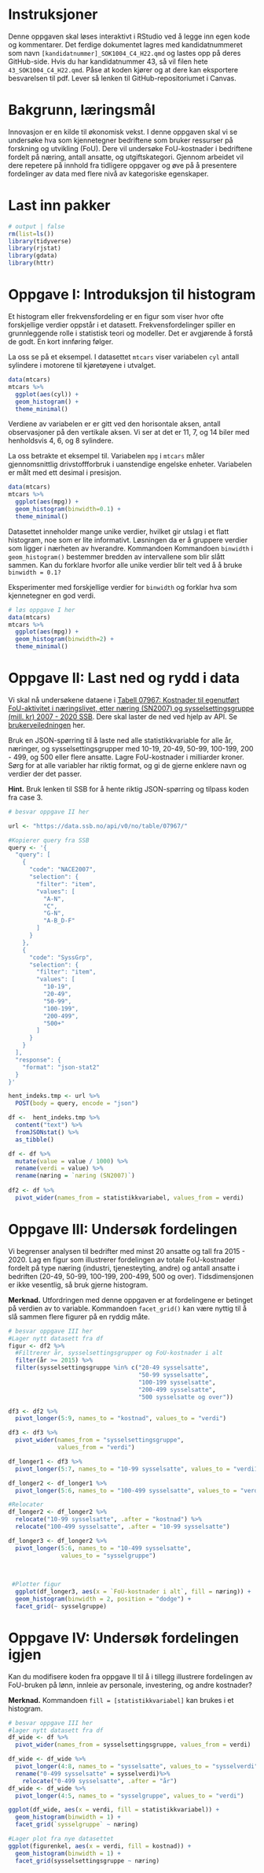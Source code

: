 # Instruksjoner

Denne oppgaven skal løses interaktivt i RStudio ved å legge inn egen kode og kommentarer. Det ferdige dokumentet lagres med kandidatnummeret som navn `[kandidatnummer]_SOK1004_C4_H22.qmd` og lastes opp på deres GitHub-side. Hvis du har kandidatnummer 43, så vil filen hete `43_SOK1004_C4_H22.qmd`. Påse at koden kjører og at dere kan eksportere besvarelsen til pdf. Lever så lenken til GitHub-repositoriumet i Canvas.

# Bakgrunn, læringsmål

Innovasjon er en kilde til økonomisk vekst. I denne oppgaven skal vi se undersøke hva som kjennetegner bedriftene som bruker ressurser på forskning og utvikling (FoU). Dere vil undersøke FoU-kostnader i bedriftene fordelt på næring, antall ansatte, og utgiftskategori. Gjennom arbeidet vil dere repetere på innhold fra tidligere oppgaver og øve på å presentere fordelinger av data med flere nivå av kategoriske egenskaper.

# Last inn pakker

```{r}
# output | false
rm(list=ls()) 
library(tidyverse)
library(rjstat)
library(gdata)
library(httr)
```

# Oppgave I: Introduksjon til histogram

Et histogram eller frekvensfordeling er en figur som viser hvor ofte forskjellige verdier oppstår i et datasett. Frekvensfordelinger spiller en grunnleggende rolle i statistisk teori og modeller. Det er avgjørende å forstå de godt. En kort innføring følger.

La oss se på et eksempel. I datasettet `mtcars` viser variabelen `cyl` antall sylindere i motorene til kjøretøyene i utvalget.

```{r}
data(mtcars)
mtcars %>%
  ggplot(aes(cyl)) +
  geom_histogram() +
  theme_minimal()
```

Verdiene av variabelen er er gitt ved den horisontale aksen, antall observasjoner på den vertikale aksen. Vi ser at det er 11, 7, og 14 biler med henholdsvis 4, 6, og 8 sylindere.

La oss betrakte et eksempel til. Variabelen `mpg` i `mtcars` måler gjennomsnittlig drivstoffforbruk i uanstendige engelske enheter. Variabelen er målt med ett desimal i presisjon.

```{r}
data(mtcars)
mtcars %>%
  ggplot(aes(mpg)) +
  geom_histogram(binwidth=0.1) +
  theme_minimal()
```

Datasettet inneholder mange unike verdier, hvilket gir utslag i et flatt histogram, noe som er lite informativt. Løsningen da er å gruppere verdier som ligger i nærheten av hverandre. Kommandoen Kommandoen `binwidth` i `geom_histogram()` bestemmer bredden av intervallene som blir slått sammen. Kan du forklare hvorfor alle unike verdier blir telt ved å å bruke `binwidth = 0.1?`

Eksperimenter med forskjellige verdier for `binwidth` og forklar hva som kjennetegner en god verdi.

```{r}
# løs oppgave I her
data(mtcars)
mtcars %>%
  ggplot(aes(mpg)) +
  geom_histogram(binwidth=2) +
  theme_minimal()
```

# Oppgave II: Last ned og rydd i data

Vi skal nå undersøkene dataene i [Tabell 07967: Kostnader til egenutført FoU-aktivitet i næringslivet, etter næring (SN2007) og sysselsettingsgruppe (mill. kr) 2007 - 2020 SSB](https://www.ssb.no/statbank/table/07967). Dere skal laster de ned ved hjelp av API. Se [brukerveiledningen](https://www.ssb.no/api/pxwebapi/_/attachment/inline/019c05e0-35ad-4757-87a0-ba7fbf4a68e2:46a164479bc10a67eee4b472cd891f001ca19da5/Api_brukerveiledning.pdf) her.

Bruk en JSON-spørring til å laste ned alle statistikkvariable for alle år, næringer, og sysselsettingsgrupper med 10-19, 20-49, 50-99, 100-199, 200 - 499, og 500 eller flere ansatte. Lagre FoU-kostnader i milliarder kroner. Sørg for at alle variabler har riktig format, og gi de gjerne enklere navn og verdier der det passer.

**Hint.** Bruk lenken til SSB for å hente riktig JSON-spørring og tilpass koden fra case 3.

```{r}
# besvar oppgave II her

url <- "https://data.ssb.no/api/v0/no/table/07967/"

#Kopierer query fra SSB
query <- '{
  "query": [
    {
      "code": "NACE2007",
      "selection": {
        "filter": "item",
        "values": [
          "A-N",
          "C",
          "G-N",
          "A-B_D-F"
        ]
      }
    },
    {
      "code": "SyssGrp",
      "selection": {
        "filter": "item",
        "values": [
          "10-19",
          "20-49",
          "50-99",
          "100-199",
          "200-499",
          "500+"
        ]
      }
    }
  ],
  "response": {
    "format": "json-stat2"
  }
}'

hent_indeks.tmp <- url %>%
  POST(body = query, encode = "json")

df <-  hent_indeks.tmp %>%
  content("text") %>%
  fromJSONstat() %>%
  as_tibble()

df <- df %>%
  mutate(value = value / 1000) %>%
  rename(verdi = value) %>%
  rename(næring = `næring (SN2007)`) 
  
df2 <- df %>%
  pivot_wider(names_from = statistikkvariabel, values_from = verdi)


```

# Oppgave III: Undersøk fordelingen

Vi begrenser analysen til bedrifter med minst 20 ansatte og tall fra 2015 - 2020. Lag en figur som illustrerer fordelingen av totale FoU-kostnader fordelt på type næring (industri, tjenesteyting, andre) og antall ansatte i bedriften (20-49, 50-99, 100-199, 200-499, 500 og over). Tidsdimensjonen er ikke vesentlig, så bruk gjerne histogram.

**Merknad.** Utfordringen med denne oppgaven er at fordelingene er betinget på verdien av to variable. Kommandoen `facet_grid()` kan være nyttig til å slå sammen flere figurer på en ryddig måte.

```{r}
# besvar oppgave III her
#Lager nytt datasett fra df
figur <- df2 %>%
  #Filtrerer år, sysselsettingsgrupper og FoU-kostnader i alt
  filter(år >= 2015) %>%
  filter(sysselsettingsgruppe %in% c("20-49 sysselsatte",
                                     "50-99 sysselsatte",
                                     "100-199 sysselsatte",
                                     "200-499 sysselsatte",
                                     "500 sysselsatte og over")) 

df3 <- df2 %>%
  pivot_longer(5:9, names_to = "kostnad", values_to = "verdi")

df3 <- df3 %>%
  pivot_wider(names_from = "sysselsettingsgruppe",
              values_from = "verdi")

df_longer1 <- df3 %>%
  pivot_longer(5:7, names_to = "10-99 sysselsatte", values_to = "verdi1")

df_longer2 <- df_longer1 %>%
  pivot_longer(5:6, names_to = "100-499 sysselsatte", values_to = "verdi2")

#Relocater
df_longer2 <- df_longer2 %>%
  relocate("10-99 sysselsatte", .after = "kostnad") %>%
  relocate("100-499 sysselsatte", .after = "10-99 sysselsatte")

df_longer3 <- df_longer2 %>%
  pivot_longer(5:6, names_to = "10-499 sysselsatte",
               values_to = "sysselgruppe")
 
  
```

```{r}
 #Plotter figur
  ggplot(df_longer3, aes(x = `FoU-kostnader i alt`, fill = næring)) +
  geom_histogram(binwidth = 2, position = "dodge") +
  facet_grid(~ sysselgruppe) 
```

# Oppgave IV: Undersøk fordelingen igjen

Kan du modifisere koden fra oppgave II til å i tillegg illustrere fordelingen av FoU-bruken på lønn, innleie av personale, investering, og andre kostnader?

**Merknad.** Kommandoen `fill = [statistikkvariabel]` kan brukes i et histogram.

```{r}
# besvar oppgave III her
#lager nytt datasett fra df
df_wide <- df %>%
  pivot_wider(names_from = sysselsettingsgruppe, values_from = verdi)

df_wide <- df_wide %>%
  pivot_longer(4:8, names_to = "sysselsatte", values_to = "sysselverdi") %>%
  rename("0-499 sysselsatte" = sysselverdi)%>%
    relocate("0-499 sysselsatte", .after = "år")
df_wide <- df_wide %>%
  pivot_longer(4:5, names_to = "sysselgruppe", values_to = "verdi")
```

```{r}
ggplot(df_wide, aes(x = verdi, fill = statistikkvariabel)) + 
  geom_histogram(binwidth = 1) +
  facet_grid(`sysselgruppe` ~ næring)
```

```{r}
#Lager plot fra nye datasettet
ggplot(figurenkel, aes(x = verdi, fill = kostnad)) + 
  geom_histogram(binwidth = 1) +
  facet_grid(sysselsettingsgruppe ~ næring)
```
